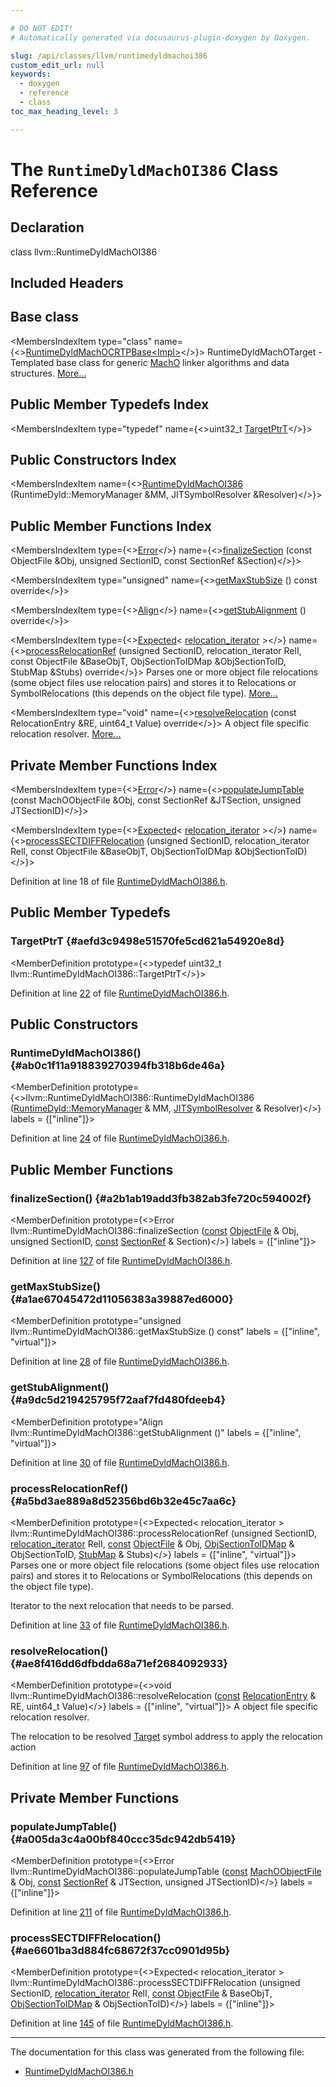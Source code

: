 ```yaml
---

# DO NOT EDIT!
# Automatically generated via docusaurus-plugin-doxygen by Doxygen.

slug: /api/classes/llvm/runtimedyldmachoi386
custom_edit_url: null
keywords:
  - doxygen
  - reference
  - class
toc_max_heading_level: 3

---
```





# The `RuntimeDyldMachOI386` Class Reference

<DoxygenPage pluginConfig={pluginConfig}>



## Declaration

<CodeBlock>class llvm::RuntimeDyldMachOI386</CodeBlock>

## Included Headers

<IncludesList>
<IncludesListItem
  filePath="ExecutionEngine/RuntimeDyld/Targets/RuntimeDyldMachOI386.h"
  permalink="/docs/api/files/lib/lib/executionengine/lib/executionengine/runtimedyld/lib/executionengine/runtimedyld/targets/runtimedyldmachoi386-h"
  isLocal="true" />
</IncludesList>

## Base class

<MembersIndex>

<MembersIndexItem
  type="class"
  name={<><a href="/docs/api/classes/llvm/runtimedyldmachocrtpbase">RuntimeDyldMachOCRTPBase&lt;Impl&gt;</a></>}>
RuntimeDyldMachOTarget - Templated base class for generic <a href="/docs/api/namespaces/llvm/macho">MachO</a> linker algorithms and data structures. <a href="/docs/api/classes/llvm/runtimedyldmachocrtpbase/#details">More...</a>
</MembersIndexItem>

</MembersIndex>

## Public Member Typedefs Index

<MembersIndex>

<MembersIndexItem
  type="typedef"
  name={<>uint32&#95;t <a href="#aefd3c9498e51570fe5cd621a54920e8d">TargetPtrT</a></>}>
</MembersIndexItem>

</MembersIndex>

## Public Constructors Index

<MembersIndex>

<MembersIndexItem
  name={<><a href="#ab0c1f11a918839270394fb318b6de46a">RuntimeDyldMachOI386</a> (RuntimeDyld::MemoryManager &amp;MM, JITSymbolResolver &amp;Resolver)</>}>
</MembersIndexItem>

</MembersIndex>

## Public Member Functions Index

<MembersIndex>

<MembersIndexItem
  type={<><a href="/docs/api/classes/llvm/error">Error</a></>}
  name={<><a href="#a2b1ab19add3fb382ab3fe720c594002f">finalizeSection</a> (const ObjectFile &amp;Obj, unsigned SectionID, const SectionRef &amp;Section)</>}>
</MembersIndexItem>

<MembersIndexItem
  type="unsigned"
  name={<><a href="#a1ae67045472d11056383a39887ed6000">getMaxStubSize</a> () const override</>}>
</MembersIndexItem>

<MembersIndexItem
  type={<><a href="/docs/api/structs/llvm/align">Align</a></>}
  name={<><a href="#a9dc5d219425795f72aaf7fd480fdeeb4">getStubAlignment</a> () override</>}>
</MembersIndexItem>

<MembersIndexItem
  type={<><a href="/docs/api/classes/llvm/expected">Expected</a>&lt; <a href="/docs/api/namespaces/llvm/object/#acc360db994cbcc482937196bf406df98">relocation&#95;iterator</a> &gt;</>}
  name={<><a href="#a5bd3ae889a8d52356bd6b32e45c7aa6c">processRelocationRef</a> (unsigned SectionID, relocation&#95;iterator RelI, const ObjectFile &amp;BaseObjT, ObjSectionToIDMap &amp;ObjSectionToID, StubMap &amp;Stubs) override</>}>
Parses one or more object file relocations (some object files use relocation pairs) and stores it to Relocations or SymbolRelocations (this depends on the object file type). <a href="#a5bd3ae889a8d52356bd6b32e45c7aa6c">More...</a>
</MembersIndexItem>

<MembersIndexItem
  type="void"
  name={<><a href="#ae8f416dd6dfbdda68a71ef2684092933">resolveRelocation</a> (const RelocationEntry &amp;RE, uint64&#95;t Value) override</>}>
A object file specific relocation resolver. <a href="#ae8f416dd6dfbdda68a71ef2684092933">More...</a>
</MembersIndexItem>

</MembersIndex>

## Private Member Functions Index

<MembersIndex>

<MembersIndexItem
  type={<><a href="/docs/api/classes/llvm/error">Error</a></>}
  name={<><a href="#a005da3c4a00bf840ccc35dc942db5419">populateJumpTable</a> (const MachOObjectFile &amp;Obj, const SectionRef &amp;JTSection, unsigned JTSectionID)</>}>
</MembersIndexItem>

<MembersIndexItem
  type={<><a href="/docs/api/classes/llvm/expected">Expected</a>&lt; <a href="/docs/api/namespaces/llvm/object/#acc360db994cbcc482937196bf406df98">relocation&#95;iterator</a> &gt;</>}
  name={<><a href="#ae6601ba3d884fc68672f37cc0901d95b">processSECTDIFFRelocation</a> (unsigned SectionID, relocation&#95;iterator RelI, const ObjectFile &amp;BaseObjT, ObjSectionToIDMap &amp;ObjSectionToID)</>}>
</MembersIndexItem>

</MembersIndex>


Definition at line 18 of file <a href="/docs/api/files/lib/lib/executionengine/lib/executionengine/runtimedyld/lib/executionengine/runtimedyld/targets/runtimedyldmachoi386-h">RuntimeDyldMachOI386.h</a>.

<SectionDefinition>

## Public Member Typedefs

### TargetPtrT {#aefd3c9498e51570fe5cd621a54920e8d}

<MemberDefinition
  prototype={<>typedef uint32&#95;t llvm::RuntimeDyldMachOI386::TargetPtrT</>}>

Definition at line <a href="/docs/api/files/lib/lib/executionengine/lib/executionengine/runtimedyld/lib/executionengine/runtimedyld/targets/runtimedyldmachoi386-h/#l00022">22</a> of file <a href="/docs/api/files/lib/lib/executionengine/lib/executionengine/runtimedyld/lib/executionengine/runtimedyld/targets/runtimedyldmachoi386-h">RuntimeDyldMachOI386.h</a>.
</MemberDefinition>

</SectionDefinition>

<SectionDefinition>

## Public Constructors

### RuntimeDyldMachOI386() {#ab0c1f11a918839270394fb318b6de46a}

<MemberDefinition
  prototype={<>llvm::RuntimeDyldMachOI386::RuntimeDyldMachOI386 (<a href="/docs/api/classes/llvm/runtimedyld/memorymanager">RuntimeDyld::MemoryManager</a> &amp; MM, <a href="/docs/api/classes/llvm/jitsymbolresolver">JITSymbolResolver</a> &amp; Resolver)</>}
  labels = {["inline"]}>

Definition at line <a href="/docs/api/files/lib/lib/executionengine/lib/executionengine/runtimedyld/lib/executionengine/runtimedyld/targets/runtimedyldmachoi386-h/#l00024">24</a> of file <a href="/docs/api/files/lib/lib/executionengine/lib/executionengine/runtimedyld/lib/executionengine/runtimedyld/targets/runtimedyldmachoi386-h">RuntimeDyldMachOI386.h</a>.
</MemberDefinition>

</SectionDefinition>

<SectionDefinition>

## Public Member Functions

### finalizeSection() {#a2b1ab19add3fb382ab3fe720c594002f}

<MemberDefinition
  prototype={<>Error llvm::RuntimeDyldMachOI386::finalizeSection (<a href="/docs/api/files/lib/lib/target/lib/target/aarch64/aarch64promoteconstant-cpp/#a90f8350fecae261c25be85d38b451bff">const</a> <a href="/docs/api/classes/llvm/object/objectfile">ObjectFile</a> &amp; Obj, unsigned SectionID, <a href="/docs/api/files/lib/lib/target/lib/target/aarch64/aarch64promoteconstant-cpp/#a90f8350fecae261c25be85d38b451bff">const</a> <a href="/docs/api/classes/llvm/object/sectionref">SectionRef</a> &amp; Section)</>}
  labels = {["inline"]}>

Definition at line <a href="/docs/api/files/lib/lib/executionengine/lib/executionengine/runtimedyld/lib/executionengine/runtimedyld/targets/runtimedyldmachoi386-h/#l00127">127</a> of file <a href="/docs/api/files/lib/lib/executionengine/lib/executionengine/runtimedyld/lib/executionengine/runtimedyld/targets/runtimedyldmachoi386-h">RuntimeDyldMachOI386.h</a>.
</MemberDefinition>

### getMaxStubSize() {#a1ae67045472d11056383a39887ed6000}

<MemberDefinition
  prototype="unsigned llvm::RuntimeDyldMachOI386::getMaxStubSize () const"
  labels = {["inline", "virtual"]}>

Definition at line <a href="/docs/api/files/lib/lib/executionengine/lib/executionengine/runtimedyld/lib/executionengine/runtimedyld/targets/runtimedyldmachoi386-h/#l00028">28</a> of file <a href="/docs/api/files/lib/lib/executionengine/lib/executionengine/runtimedyld/lib/executionengine/runtimedyld/targets/runtimedyldmachoi386-h">RuntimeDyldMachOI386.h</a>.
</MemberDefinition>

### getStubAlignment() {#a9dc5d219425795f72aaf7fd480fdeeb4}

<MemberDefinition
  prototype="Align llvm::RuntimeDyldMachOI386::getStubAlignment ()"
  labels = {["inline", "virtual"]}>

Definition at line <a href="/docs/api/files/lib/lib/executionengine/lib/executionengine/runtimedyld/lib/executionengine/runtimedyld/targets/runtimedyldmachoi386-h/#l00030">30</a> of file <a href="/docs/api/files/lib/lib/executionengine/lib/executionengine/runtimedyld/lib/executionengine/runtimedyld/targets/runtimedyldmachoi386-h">RuntimeDyldMachOI386.h</a>.
</MemberDefinition>

### processRelocationRef() {#a5bd3ae889a8d52356bd6b32e45c7aa6c}

<MemberDefinition
  prototype={<>Expected&lt; relocation&#95;iterator &gt; llvm::RuntimeDyldMachOI386::processRelocationRef (unsigned SectionID, <a href="/docs/api/namespaces/llvm/object/#acc360db994cbcc482937196bf406df98">relocation&#95;iterator</a> RelI, <a href="/docs/api/files/lib/lib/target/lib/target/aarch64/aarch64promoteconstant-cpp/#a90f8350fecae261c25be85d38b451bff">const</a> <a href="/docs/api/classes/llvm/object/objectfile">ObjectFile</a> &amp; Obj, <a href="/docs/api/classes/llvm/runtimedyldimpl/#a22b1a24bb422a0f0896dd84dff7933e2">ObjSectionToIDMap</a> &amp; ObjSectionToID, <a href="/docs/api/classes/llvm/runtimedyldimpl/#a45d3097b94f4f98303ae36e6c6b7eee6">StubMap</a> &amp; Stubs)</>}
  labels = {["inline", "virtual"]}>
Parses one or more object file relocations (some object files use relocation pairs) and stores it to Relocations or SymbolRelocations (this depends on the object file type).

<SectionUser title="Returns">
Iterator to the next relocation that needs to be parsed.
</SectionUser>

Definition at line <a href="/docs/api/files/lib/lib/executionengine/lib/executionengine/runtimedyld/lib/executionengine/runtimedyld/targets/runtimedyldmachoi386-h/#l00033">33</a> of file <a href="/docs/api/files/lib/lib/executionengine/lib/executionengine/runtimedyld/lib/executionengine/runtimedyld/targets/runtimedyldmachoi386-h">RuntimeDyldMachOI386.h</a>.
</MemberDefinition>

### resolveRelocation() {#ae8f416dd6dfbdda68a71ef2684092933}

<MemberDefinition
  prototype={<>void llvm::RuntimeDyldMachOI386::resolveRelocation (<a href="/docs/api/files/lib/lib/target/lib/target/aarch64/aarch64promoteconstant-cpp/#a90f8350fecae261c25be85d38b451bff">const</a> <a href="/docs/api/classes/llvm/relocationentry">RelocationEntry</a> &amp; RE, uint64&#95;t Value)</>}
  labels = {["inline", "virtual"]}>
A object file specific relocation resolver.

<ParametersList title="Parameters">
<ParametersListItem name="RE">The relocation to be resolved</ParametersListItem>
<ParametersListItem name="<a href=&quot;/docs/api/classes/llvm/value&quot;>Value</a>"><a href="/docs/api/classes/llvm/target">Target</a> symbol address to apply the relocation action</ParametersListItem>
</ParametersList>

Definition at line <a href="/docs/api/files/lib/lib/executionengine/lib/executionengine/runtimedyld/lib/executionengine/runtimedyld/targets/runtimedyldmachoi386-h/#l00097">97</a> of file <a href="/docs/api/files/lib/lib/executionengine/lib/executionengine/runtimedyld/lib/executionengine/runtimedyld/targets/runtimedyldmachoi386-h">RuntimeDyldMachOI386.h</a>.
</MemberDefinition>

</SectionDefinition>

<SectionDefinition>

## Private Member Functions

### populateJumpTable() {#a005da3c4a00bf840ccc35dc942db5419}

<MemberDefinition
  prototype={<>Error llvm::RuntimeDyldMachOI386::populateJumpTable (<a href="/docs/api/files/lib/lib/target/lib/target/aarch64/aarch64promoteconstant-cpp/#a90f8350fecae261c25be85d38b451bff">const</a> <a href="/docs/api/classes/llvm/object/machoobjectfile">MachOObjectFile</a> &amp; Obj, <a href="/docs/api/files/lib/lib/target/lib/target/aarch64/aarch64promoteconstant-cpp/#a90f8350fecae261c25be85d38b451bff">const</a> <a href="/docs/api/classes/llvm/object/sectionref">SectionRef</a> &amp; JTSection, unsigned JTSectionID)</>}
  labels = {["inline"]}>

Definition at line <a href="/docs/api/files/lib/lib/executionengine/lib/executionengine/runtimedyld/lib/executionengine/runtimedyld/targets/runtimedyldmachoi386-h/#l00211">211</a> of file <a href="/docs/api/files/lib/lib/executionengine/lib/executionengine/runtimedyld/lib/executionengine/runtimedyld/targets/runtimedyldmachoi386-h">RuntimeDyldMachOI386.h</a>.
</MemberDefinition>

### processSECTDIFFRelocation() {#ae6601ba3d884fc68672f37cc0901d95b}

<MemberDefinition
  prototype={<>Expected&lt; relocation&#95;iterator &gt; llvm::RuntimeDyldMachOI386::processSECTDIFFRelocation (unsigned SectionID, <a href="/docs/api/namespaces/llvm/object/#acc360db994cbcc482937196bf406df98">relocation&#95;iterator</a> RelI, <a href="/docs/api/files/lib/lib/target/lib/target/aarch64/aarch64promoteconstant-cpp/#a90f8350fecae261c25be85d38b451bff">const</a> <a href="/docs/api/classes/llvm/object/objectfile">ObjectFile</a> &amp; BaseObjT, <a href="/docs/api/classes/llvm/runtimedyldimpl/#a22b1a24bb422a0f0896dd84dff7933e2">ObjSectionToIDMap</a> &amp; ObjSectionToID)</>}
  labels = {["inline"]}>

Definition at line <a href="/docs/api/files/lib/lib/executionengine/lib/executionengine/runtimedyld/lib/executionengine/runtimedyld/targets/runtimedyldmachoi386-h/#l00145">145</a> of file <a href="/docs/api/files/lib/lib/executionengine/lib/executionengine/runtimedyld/lib/executionengine/runtimedyld/targets/runtimedyldmachoi386-h">RuntimeDyldMachOI386.h</a>.
</MemberDefinition>

</SectionDefinition>

<hr/>

The documentation for this class was generated from the following file:

<ul>
<li><a href="/docs/api/files/lib/lib/executionengine/lib/executionengine/runtimedyld/lib/executionengine/runtimedyld/targets/runtimedyldmachoi386-h">RuntimeDyldMachOI386.h</a></li>
</ul>

</DoxygenPage>
